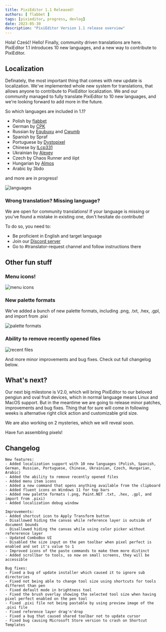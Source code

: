 ```yaml
---
title: PixiEditor 1.1 Released!
authors: [ flabbet ]
tags: [pixieditor, progress, devlog]
date: 2023-05-30
description: "PixiEditor Version 1.1 release overview"
---
```


Hola! Cześć! Hello! Finally, community driven translations are here. PixiEditor 1.1 introduces 10 new languages, and a new way to contribute to PixiEditor.

## Localization

Definately, the most important thing that comes with new update is localization. We've implemented whole new system for translations, that allows anyone to contribute to PixiEditor localization. 
We and our community managed to fully translate PixiEditor to 10 new languages, and we're looking forward to add more in the future.

So which languages are included in 1.1?

- Polish by [flabbet](https://github.com/flabbet)
- German by [CPK](https://github.com/CPKreuz)
- Russian by [Equbuxu](https://github.com/Equbuxu) and [Cwumb](https://www.youtube.com/watch?v=dQw4w9WgXcQ)
- Spanish by Spraf
- Portuguese by [Dystopixel](https://ln.ki/dystopixelart)
- Chinese by [ILcp331](https://www.youtube.com/channel/UCMQVNffxCf4Qv825k13EyXw)
- Ukrainian by [Alexey](https://digiology.org)
- Czech by Chaos Runner and iiipt
- Hungarian by [Almos](https://almos.dev/)
- Arabic by 3bdo

and more are in progress!

![languages](./assets/1.1/languages.png)

### Wrong translation? Missing language?

We are open for community translations! If your language is missing or you've found a mistake in existing one, don't hesitate do contribute!

To do so, you need to:
- Be proficient in English and target language
- Join our [Discord server](https://discord.gg/T37WNBYP68)
- Go to #translator-request channel and follow instructions there

## Other fun stuff

### Menu icons!

![menu icons](./assets/1.1/menu-icons.png)

### New palette formats

We've added a bunch of new palette formats, including .png, .txt, .hex, .gpl, and import from .pixi

![palette formats](./assets/1.1/palette-formats.png)

### Ability to remove recently opened files

![recent files](./assets/1.1/recent-files.png)

And more minor improvements and bug fixes. Check out full changelog below.


## What's next?

Our next big milestone is V2.0, which will bring PixiEditor to our beloved pengiun and oval fruit devices, which in normal language means Linux and MacOS support.
But in the meantime we are going to release minor patches, improvements and bug fixes. Thing that for sure will come in following weeks is alternative right click action and customizable grid size.

We are also working on 2 mysteries, which we will reveal soon.

Have fun assembling pixels!

## Changelog

```
New features:
- Added localization support with 10 new languages (Polish, Spanish, German, Russian, Portuguese, Chinese, Ukrainian, Czech, Hungarian, Arabic)
- Added the ability to remove recently opened files
- Added menu item icons
- Added a new command that opens anything available from the clipboard
- Added fluent icons on Windows 11 for top bars
- Added new palette formats (.png, Paint.NET .txt, .hex, .gpl, and import from .pixi)
- Added localization debug window

Improvements:
- Added shortcut icon to Apply Transform button
- Disallowed hiding the canvas while reference layer is outside of document bounds
- Disallowed hiding the canvas while using color picker without refererence layer
- Updated ComboBox UI
- Disabled the size input on the pen toolbar when pixel perfect is enabled and set it's value to 1
- Improved icons of the paste commands to make them more distinct
- Added scrollbar to tools, so now on small screens, they will be accessible

Bug fixes:
- Fixed a bug of update installer which caused it to ignore sub directories
- Fixed not being able to change tool size using shortcuts for tools different than pen
- Fixed default mode in brightness tool
- Fixed the brush overlay showing the selected tool size when having pixel perfect enabled on the pen tool
- Fixed .pixi file not being pastable by using preview image of the .pixi file
- Fixed reference layer drag'n'drop
- Fixed a bug that caused shared toolbar not to update cursor
- Fixed bug causing Microsoft Store version to crash on Shortcut Templates
```